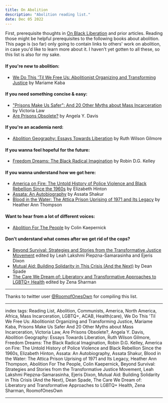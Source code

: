 ```yaml
---
title: On Abolition
description: "Abolition reading list."
date: Dec 05 2022
---
```


First, prerequisite thoughts in [On Black Liberation](/posts/on-black-liberation) and prior articles. Reading those might be helpful prerequisites to the following books about abolition. This page is (so far) only going to contain links to others' work on abolition, in case you'd like to learn more about it. I haven't yet gotten to all these, so this list is also for my sake.

#### If you're new to abolition:
- [We Do This 'Til We Free Us: Abolitionist Organizing and Transforming Justice](https://www.goodreads.com/book/show/56019003-we-do-this-til-we-free-us) by Mariame Kaba

#### If you need something concise & easy:
- ["Prisons Make Us Safer": And 20 Other Myths about Mass Incarceration](https://www.goodreads.com/book/show/54615850-prisons-make-us-safer) by Victoria Law
- [Are Prisons Obsolete?](https://www.goodreads.com/book/show/108428.Are_Prisons_Obsolete_) by Angela Y. Davis

#### If you're an academia nerd:
- [Abolition Geography: Essays Towards Liberation](https://www.goodreads.com/book/show/55566309-abolition-geography) by Ruth Wilson Gilmore

#### If you wanna feel hopeful for the future:
- [Freedom Dreams: The Black Radical Imagination](https://www.goodreads.com/book/show/90528.Freedom_Dreams) by Robin D.G. Kelley

#### If you wanna understand how we got here:
- [America on Fire: The Untold History of Police Violence and Black Rebellion Since the 1960s](https://www.goodreads.com/book/show/55298326-america-on-fire) by Elizabeth Hinton
- [Assata: An Autobiography](https://www.goodreads.com/book/show/100322.Assata) by Assata Shakur
- [Blood in the Water: The Attica Prison Uprising of 1971 and Its Legacy](https://www.goodreads.com/book/show/28007898-blood-in-the-water) by Heather Ann Thompson

#### Want to hear from a lot of different voices:
- [Abolition For The People](https://www.goodreads.com/book/show/58021042-abolition-for-the-people) by Colin Kaepernick

#### Don't understand what comes after we get rid of the cops?
- [Beyond Survival: Strategies and Stories from the Transformative Justice Movement](https://www.goodreads.com/book/show/51778952-beyond-survival) edited by Leah Lakshmi Piepzna-Samarasinha and Ejeris Dixon
- [Mutual Aid: Building Solidarity in This Crisis (And the Next)](https://www.goodreads.com/book/show/54654726-mutual-aid) by Dean Spade
- [The Care We Dream of: Liberatory and Transformative Approaches to LGBTQ+ Health](https://www.goodreads.com/book/show/58991274-the-care-we-dream-of) edited by Zena Sharman

---

Thanks to twitter user [@RoomofOnesOwn](https://twitter.com/RoomofOnesOwn/status/1555692120849145858?t=gTFC8hdab_x6-hlmzZ_zNQ&s=19) for compiling this list.

---

index tags: Reading List, Abolition, Communists, America, North America, Africa, Mass Incarceration, LGBTQ+, ACAB, Health(care), We Do This 'Til We Free Us: Abolitionist Organizing and Transforming Justice, Mariame Kaba, Prisons Make Us Safer And 20 Other Myths about Mass Incarceration, Victoria Law, Are Prisons Obsolete?, Angela Y. Davis, Abolition Geography: Essays Towards Liberation, Ruth Wilson Gilmore, Freedom Dreams: The Black Radical Imagination, Robin D.G. Kelley, America on Fire: The Untold History of Police Violence and Black Rebellion Since the 1960s, Elizabeth Hinton, Assata: An Autobiography, Assata Shakur, Blood in the Water: The Attica Prison Uprising of 1971 and Its Legacy, Heather Ann Thompson, Abolition For The People, Colin Kaepernick, Beyond Survival: Strategies and Stories from the Transformative Justice Movement, Leah Lakshmi Piepzna-Samarasinha, Ejeris Dixon, Mutual Aid: Building Solidarity in This Crisis (And the Next), Dean Spade, The Care We Dream of: Liberatory and Transformative Approaches to LGBTQ+ Health, Zena Sharman, RoomofOnesOwn

---
